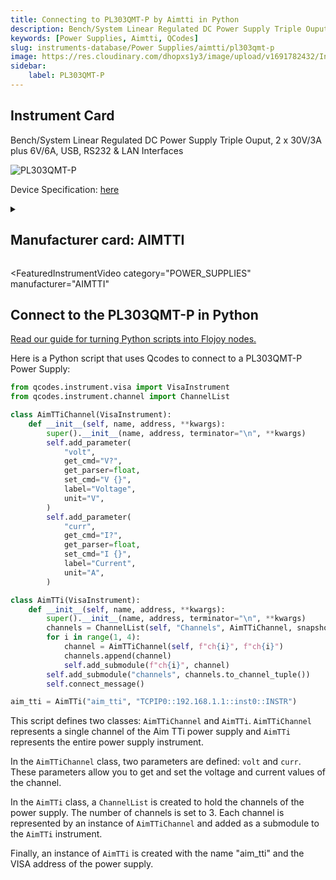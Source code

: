 ```yaml
---
title: Connecting to PL303QMT-P by Aimtti in Python
description: Bench/System Linear Regulated DC Power Supply Triple Ouput, 2 x 30V/3A plus 6V/6A, USB, RS232 & LAN Interfaces
keywords: [Power Supplies, Aimtti, QCodes] 
slug: instruments-database/Power Supplies/aimtti/pl303qmt-p 
image: https://res.cloudinary.com/dhopxs1y3/image/upload/v1691782432/Instruments/Power%20Supplies/PL303QMD-P/PL303QMD-P.jpg
sidebar:
    label: PL303QMT-P 
---
```



## Instrument Card

Bench/System Linear Regulated DC Power Supply Triple Ouput, 2 x 30V/3A plus 6V/6A, USB, RS232 & LAN Interfaces


![PL303QMT-P](https://res.cloudinary.com/dhopxs1y3/image/upload/v1691782432/Instruments/Power%20Supplies/PL303QMD-P/PL303QMD-P.jpg)

Device Specification: [here](https://resources.aimtti.com/datasheets/AIM-PL+PL-P_series_DC_power_supplies_data_sheet-Iss5.pdf)

<details style={{ marginTop: "15px"}}>
<summary><h2 style={{display:'inline'}}>Manufacturer card: AIMTTI</h2></summary>

![AIMTTI](https://res.cloudinary.com/dhopxs1y3/image/upload/v1692125963/Instruments/Vendor%20Logos/Aimtti.png)

TTi (Thurlby Thandar Instruments) is a leading manufacturer of electronic test and measurement instruments. These products are sold throughout the world via carefully selected distributors and agents in each country. We are located in Huntingdon near to the famous university city of Cambridge, within one of the high technology areas of the United Kingdom.

- Headquarters: UK
- Yearly Revenue (millions, USD): 9000
- Vendor Website: [here](https://www.aimtti.com/)

</details>


<FeaturedInstrumentVideo
  category="POWER_SUPPLIES"
  manufacturer="AIMTTI"
></FeaturedInstrumentVideo>

## Connect to the PL303QMT-P in Python

[Read our guide for turning Python scripts into Flojoy nodes.](https://docs.flojoy.ai/contribution/blocks/custom-flojoy-block/)



<Tabs>
<TabItem value="Flojoy" label="Flojoy" className="flojoy-instrument-tabs">

<NodeCardCollection category="POWER_SUPPLIES" manufacturer="Aimtti"></NodeCardCollection>

</TabItem>
<TabItem value="QCodes" label="QCodes">

Here is a Python script that uses Qcodes to connect to a PL303QMT-P Power Supply:

```python
from qcodes.instrument.visa import VisaInstrument
from qcodes.instrument.channel import ChannelList

class AimTTiChannel(VisaInstrument):
    def __init__(self, name, address, **kwargs):
        super().__init__(name, address, terminator="\n", **kwargs)
        self.add_parameter(
            "volt",
            get_cmd="V?",
            get_parser=float,
            set_cmd="V {}",
            label="Voltage",
            unit="V",
        )
        self.add_parameter(
            "curr",
            get_cmd="I?",
            get_parser=float,
            set_cmd="I {}",
            label="Current",
            unit="A",
        )

class AimTTi(VisaInstrument):
    def __init__(self, name, address, **kwargs):
        super().__init__(name, address, terminator="\n", **kwargs)
        channels = ChannelList(self, "Channels", AimTTiChannel, snapshotable=False)
        for i in range(1, 4):
            channel = AimTTiChannel(self, f"ch{i}", f"ch{i}")
            channels.append(channel)
            self.add_submodule(f"ch{i}", channel)
        self.add_submodule("channels", channels.to_channel_tuple())
        self.connect_message()

aim_tti = AimTTi("aim_tti", "TCPIP0::192.168.1.1::inst0::INSTR")
```

This script defines two classes: `AimTTiChannel` and `AimTTi`. `AimTTiChannel` represents a single channel of the Aim TTi power supply and `AimTTi` represents the entire power supply instrument.

In the `AimTTiChannel` class, two parameters are defined: `volt` and `curr`. These parameters allow you to get and set the voltage and current values of the channel.

In the `AimTTi` class, a `ChannelList` is created to hold the channels of the power supply. The number of channels is set to 3. Each channel is represented by an instance of `AimTTiChannel` and added as a submodule to the `AimTTi` instrument.

Finally, an instance of `AimTTi` is created with the name "aim_tti" and the VISA address of the power supply.

</TabItem>
</Tabs>